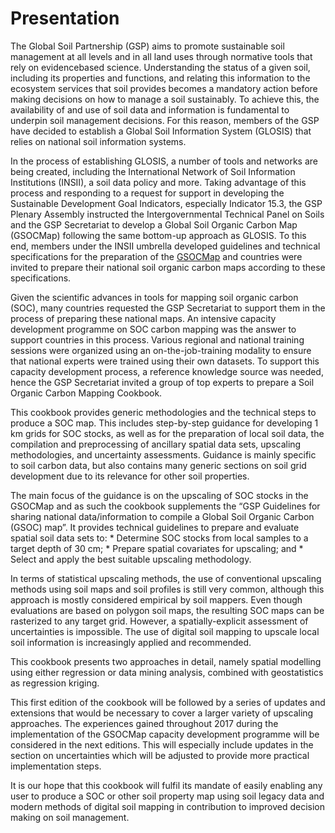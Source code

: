 # Presentation

The Global Soil Partnership (GSP) aims to promote sustainable soil management at all levels and in all land uses through normative tools that rely on evidencebased science. Understanding the status of a given soil, including its properties and functions, and relating this information to the ecosystem services that soil provides becomes a mandatory action before making decisions on how to manage a soil sustainably. To achieve this, the availability of and use of soil data and information is fundamental to underpin soil management decisions. For this reason, members of the GSP have decided to establish a Global Soil Information System (GLOSIS) that relies on national soil information systems.

In the process of establishing GLOSIS, a number of tools and networks are being created, including the International Network of Soil Information Institutions (INSII), a soil data policy and more. Taking advantage of this process and responding to a request for support in developing the Sustainable Development Goal Indicators, especially Indicator 15.3, the GSP Plenary Assembly instructed the Intergovernmental Technical Panel on Soils and the GSP Secretariat to develop a Global Soil Organic Carbon Map (GSOCMap) following the same bottom-up approach as GLOSIS. To this end, members under the INSII umbrella developed guidelines and technical specifications for the preparation of the [GSOCMap](http://www.fao.org/3/a-bp164e.pdf) and countries were invited to prepare their national soil organic carbon maps according to these specifications.

Given the scientific advances in tools for mapping soil organic carbon (SOC), many countries requested the GSP Secretariat to support them in the process of preparing these national maps. An intensive capacity development programme on SOC carbon mapping was the answer to support countries in this process. Various regional and national training sessions were organized using an on-the-job-training modality to ensure that national experts were trained using their own datasets. To support this capacity development process, a reference knowledge source was needed, hence the GSP Secretariat invited a group of top experts to prepare a Soil Organic Carbon Mapping Cookbook.

This cookbook provides generic methodologies and the technical steps to produce a SOC map. This includes step-by-step guidance for developing 1 km grids for SOC stocks, as well as for the preparation of local soil data, the compilation and preprocessing of ancillary spatial data sets, upscaling methodologies, and uncertainty assessments. Guidance is mainly specific to soil carbon data, but also contains many generic sections on soil grid development due to its relevance for other soil properties. 

The main focus of the guidance is on the upscaling of SOC stocks in the GSOCMap and as such the cookbook supplements the “GSP Guidelines for sharing national data/information to compile a Global Soil Organic Carbon (GSOC) map”. It provides technical guidelines to prepare and evaluate spatial soil data sets to: 
* Determine SOC stocks from local samples to a target depth of 30 cm;
* Prepare spatial covariates for upscaling; and
* Select and apply the best suitable upscaling methodology.

In terms of statistical upscaling methods, the use of conventional upscaling methods using soil maps and soil profiles is still very common, although this approach is mostly considered empirical by soil mappers. Even though evaluations are based on polygon soil maps, the resulting SOC maps can be rasterized to any target grid. However, a spatially-explicit assessment of uncertainties is impossible. The use of digital soil mapping to upscale local soil information is increasingly applied and recommended.

This cookbook presents two approaches in detail, namely spatial modelling using either regression or data mining analysis, combined with geostatistics as regression kriging.

This first edition of the cookbook will be followed by a series of updates and extensions that would be necessary to cover a larger variety of upscaling approaches. The experiences gained throughout 2017 during the implementation of the GSOCMap capacity development programme will be considered in the next editions. This will especially include updates in the section on uncertainties which will be adjusted to provide more practical implementation steps.

It is our hope that this cookbook will fulfil its mandate of easily enabling any user to produce a SOC or other soil property map using soil legacy data and modern methods of digital soil mapping in contribution to improved decision making on soil management. 
